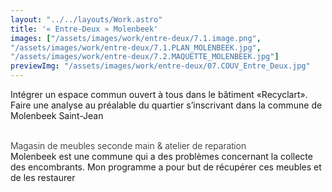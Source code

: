 ```yaml
---
layout: "../../layouts/Work.astro"
title: '« Entre-Deux » Molenbeek'
images: ["/assets/images/work/entre-deux/7.1.image.png",
"/assets/images/work/entre-deux/7.1.PLAN_MOLENBEEK.jpg",
"/assets/images/work/entre-deux/7.2.MAQUETTE_MOLENBEEK.jpg"]
previewImg: "/assets/images/work/entre-deux/07.COUV_Entre_Deux.jpg"
---
```


Intégrer un espace commun ouvert à tous dans le bâtiment «Recyclart». Faire une analyse au préalable du quartier s’inscrivant dans la commune de Molenbeek Saint-Jean

<br />
<span class='strong' style="
    font-weight: 300;
">Magasin de meubles seconde main &  atelier de reparation</span>
<br />
Molenbeek est une commune qui a des problèmes concernant la collecte des encombrants. Mon programme a pour but de récupérer ces meubles et de les restaurer
